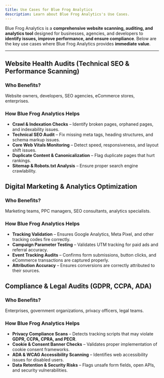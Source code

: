 ```yaml
---
title: Use Cases for Blue Frog Analytics
description: Learn about Blue Frog Analytics's Use Cases.
---
```


Blue Frog Analytics is a **comprehensive website scanning, auditing, and analytics tool** designed for businesses, agencies, and developers to **identify issues, improve performance, and ensure compliance**. Below are the key use cases where Blue Frog Analytics provides **immediate value**.

---

## Website Health Audits (Technical SEO & Performance Scanning)
### Who Benefits?
Website owners, developers, SEO agencies, eCommerce stores, enterprises.

### How Blue Frog Analytics Helps
- **Crawl & Indexation Checks** – Identify broken pages, orphaned pages, and indexability issues.
- **Technical SEO Audit** – Fix missing meta tags, heading structures, and schema markup issues.
- **Core Web Vitals Monitoring** – Detect speed, responsiveness, and layout shift issues.
- **Duplicate Content & Canonicalization** – Flag duplicate pages that hurt rankings.
- **Sitemap & Robots.txt Analysis** – Ensure proper search engine crawlability.

## Digital Marketing & Analytics Optimization
### Who Benefits?
Marketing teams, PPC managers, SEO consultants, analytics specialists.

### How Blue Frog Analytics Helps
- **Tracking Validation** – Ensures Google Analytics, Meta Pixel, and other tracking codes fire correctly.
- **Campaign Parameter Testing** – Validates UTM tracking for paid ads and referral accuracy.
- **Event Tracking Audits** – Confirms form submissions, button clicks, and eCommerce transactions are captured properly.
- **Attribution Accuracy** – Ensures conversions are correctly attributed to their sources.

## Compliance & Legal Audits (GDPR, CCPA, ADA)
### Who Benefits?
Enterprises, government organizations, privacy officers, legal teams.

### How Blue Frog Analytics Helps
- **Privacy Compliance Scans** – Detects tracking scripts that may violate **GDPR, CCPA, CPRA, and PECR**.
- **Cookie & Consent Banner Checks** – Validates proper implementation of cookie consent frameworks.
- **ADA & WCAG Accessibility Scanning** – Identifies web accessibility issues for disabled users.
- **Data Retention & Security Risks** – Flags unsafe form fields, open APIs, and security vulnerabilities.
